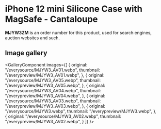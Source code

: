 
# iPhone 12 mini Silicone Case with MagSafe - Cantaloupe

<Callout type='info' emoji='👉🏻'>**MJYW3ZM** is an order number for this product, used for search engines, auction websites and such.</Callout>

## Image gallery

<GalleryComponent
    images={[
      {
        original: "/everysource/MJYW3_AV01.webp",
        thumbnail: "/everypreview/MJYW3_AV01.webp",
      },
      {
        original: "/everysource/MJYW3_AV05.webp",
        thumbnail: "/everypreview/MJYW3_AV05.webp",
      },
      {
        original: "/everysource/MJYW3_AV04.webp",
        thumbnail: "/everypreview/MJYW3_AV04.webp",
      },
      {
        original: "/everysource/MJYW3_AV03.webp",
        thumbnail: "/everypreview/MJYW3_AV03.webp",
      },
      {
        original: "/everysource/MJYW3.webp",
        thumbnail: "/everypreview/MJYW3.webp",
      },
      {
        original: "/everysource/MJYW3_AV02.webp",
        thumbnail: "/everypreview/MJYW3_AV02.webp",
      }
    ]}
  />
